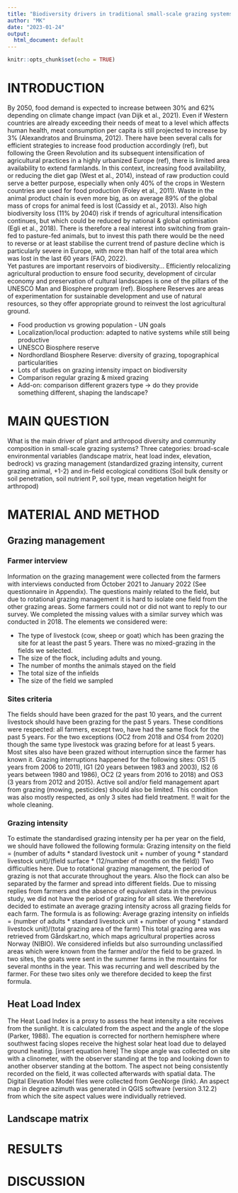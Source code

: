 ```yaml
---
title: "Biodiversity drivers in traditional small-scale grazing systems in nordic fjords."
author: "MK"
date: "2023-01-24"
output:
  html_document: default
---
```


```r
knitr::opts_chunk$set(echo = TRUE)
```

# INTRODUCTION
By 2050, food demand is expected to increase between 30% and 62% depending on climate change impact (van Dijk et al., 2021).
Even if Western countries are already exceeding their needs of meat to a level which affects human health, meat consumption per capita is still projected to increase by 3% (Alexandratos and Bruinsma, 2012).
There have been several calls for efficient strategies to increase food production accordingly (ref), but following the Green Revolution and its subsequent intensification of agricultural practices in a highly urbanized Europe (ref), there is limited area availability to extend farmlands.
In this context, increasing food availability, or reducing the diet gap (West et al., 2014), instead of raw production could serve a better purpose, especially when only 40% of the crops in Western countries are used for food production (Foley et al., 2011).
Waste in the animal product chain is even more big, as on average 89% of the global mass of crops for animal feed is lost (Cassidy et al., 2013).
Also high biodiversity loss (11% by 2040) risk if trends of agricultural intensification continues, but which could be reduced by national & global optimisation (Egli et al., 2018).
There is therefore a real interest into switching from grain-fed to pasture-fed animals, but to invest this path there would be the need to reverse or at least stabilise the current trend of pasture decline which is particularly severe in Europe, with more than half of the total area which was lost in the last 60 years (FAO, 2022).  
Yet pastures are important reservoirs of biodiversity...
Efficiently relocalizing agricultural production to ensure food security, development of circular economy and preservation of cultural landscapes is one of the pillars of the UNESCO Man and Biosphere program (ref).
Biosphere Reserves are areas of experimentation for sustainable development and use of natural resources, so they offer appropriate ground to reinvest the lost agricultural ground.

- Food production vs growing population - UN goals
- Localization/local production: adapted to native systems while still being productive
- UNESCO Biosphere reserve
- Nordhordland Biosphere Reserve: diversity of grazing, topographical particularities
- Lots of studies on grazing intensity impact on biodiversity
- Comparison regular grazing & mixed grazing
- Add-on: comparison different grazers type -> do they provide something different, shaping the landscape?

# MAIN QUESTION
What is the main driver of plant and arthropod diversity and community composition in small-scale grazing systems?
Three categories: broad-scale environmental variables (landscape matrix, heat load index, elevation, bedrock) vs grazing management (standardized grazing intensity, current grazing animal, +1-2) and in-field ecological conditions (Soil bulk density or soil penetration, soil nutrient P, soil type, mean vegetation height for arthropod)

# MATERIAL AND METHOD

## Grazing management

### Farmer interview

Information on the grazing management were collected from the farmers with interviews conducted from October 2021 to January 2022 (See questionnaire in Appendix).
The questions mainly related to the field, but due to rotational grazing management it is hard to isolate one field from the other grazing areas.
Some farmers could not or did not want to reply to our survey.
We completed the missing values with a similar survey which was conducted in 2018.
The elements we considered were:

- The type of livestock (cow, sheep or goat) which has been grazing the site for at least the past 5 years. There was no mixed-grazing in the fields we selected.
- The size of the flock, including adults and young.
- The number of months the animals stayed on the field
- The total size of the infields
- The size of the field we sampled

### Sites criteria

The fields should have been grazed for the past 10 years, and the current livestock should have been grazing for the past 5 years.
These conditions were respected: all farmers, except two, have had the same flock for the past 5 years.
For the two exceptions (OC2 from 2018 and OS4 from 2020) though the same type livestock was grazing before for at least 5 years.
Most sites also have been grazed without interruption since the farmer has known it.
Grazing interruptions happened for the following sites: OS1 (5 years from 2006 to 2011), IG1 (20 years between 1983 and 2003), IS2 (6 years between 1980 and 1986), OC2 (2 years from 2016 to 2018) and OS3 (3 years from 2012 and 2015).
Active soil and/or field management apart from grazing (mowing, pesticides) should also be limited.
This condition was also mostly respected, as only 3 sites had field treatment. !! wait for the whole cleaning.


### Grazing intensity

To estimate the standardised grazing intensity per ha per year on the field, we should have followed the following formula:
Grazing intensity on the field = (number of adults * standard livestock unit + number of young * standard livestock unit)/(field surface * (12/number of months on the field))
Two difficulties here.
Due to rotational grazing management, the period of grazing is not that accurate throughout the years.
Also the flock can also be separated by the farmer and spread into different fields.
Due to missing replies from farmers and the absence of equivalent data in the previous study, we did not have the period of grazing for all sites.
We therefore decided to estimate an average grazing intensity across all grazing fields for each farm.
The formula is as following:
Average grazing intensity on infields = (number of adults * standard livestock unit + number of young * standard livestock unit)/(total grazing area of the farm)
This total grazing area was retrieved from Gårdskart.no, which maps agricultural properties across Norway (NIBIO).
We considered infields but also surrounding unclassified areas which were known from the farmer and/or the field to be grazed.
In two sites, the goats were sent in the summer farms in the mountains for several months in the year.
This was recurring and well described by the farmer.
For these two sites only we therefore decided to keep the first formula.

## Heat Load Index

The Heat Load Index is a proxy to assess the heat intensity a site receives from the sunlight.
It is calculated from the aspect and the angle of the slope (Parker, 1988).
The equation is corrected for northern hemisphere where southwest facing slopes receive the highest solar heat load due to delayed ground heating.
[insert equation here]
The slope angle was collected on site with a clinometer, with the observer standing at the top and looking down to another observer standing at the bottom.
The aspect not being consistently recorded on the field, it was collected afterwards with spatial data.
The Digital Elevation Model files were collected from GeoNorge (link).
An aspect map in degree azimuth was generated in QGIS software (version 3.12.2) from which the site aspect values were individually retrieved.

## Landscape matrix


# RESULTS

# DISCUSSION